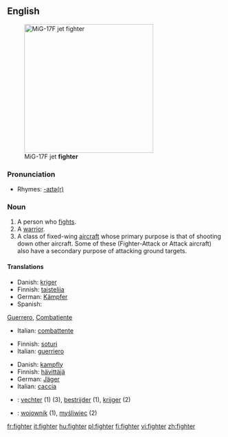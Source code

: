 ==English==
[[Image:MiG-17F Top View.JPG|thumb|right|300px|MiG-17F jet '''fighter''']]

===Pronunciation===
*Rhymes: [[Rhymes:English:-aɪtə(r)|-aɪtə(r)]]

===Noun===
{{en-noun}}

# A person who [[fight]]s.
# A [[warrior]].
# A class of fixed-wing [[aircraft]] whose primary purpose is that of shooting down other aircraft.  Some of these (Fighter-Attack or Attack aircraft) also have a secondary purpose of attacking ground targets.

====Translations====
{{trans-top|person who fights}}
*Danish: [[kriger]] {{c}}
*Finnish: [[taistelija]]
*German: [[Kämpfer]] {{m}}
*Spanish:
[[Guerrero]], [[Combatiente]]
*Italian: [[combattente]] {{m|f}}
{{trans-mid}}
{{trans-bottom}}

{{trans-top|warrior}}
*Finnish: [[soturi]]
*Italian: [[guerriero]] {{m}}
{{trans-mid}}
{{trans-bottom}}

{{trans-top|aircraft}}
*Danish: [[kampfly]] {{n}}
*Finnish: [[hävittäjä]]
*German: [[Jäger]] {{m}}
*Italian: [[caccia]] {{m}}
{{trans-mid}}
{{trans-bottom}}

{{ttbc-top}}
*{{ttbc|Dutch}}: [[vechter]] (1) (3), [[bestrijder]] (1), [[krijger]] (2)
*{{ttbc|Polish}}: [[wojownik]] {{m}} (1), [[myśliwiec]] {{m}} (2)
{{trans-bottom}}

[[fr:fighter]]
[[it:fighter]]
[[hu:fighter]]
[[pl:fighter]]
[[fi:fighter]]
[[vi:fighter]]
[[zh:fighter]]